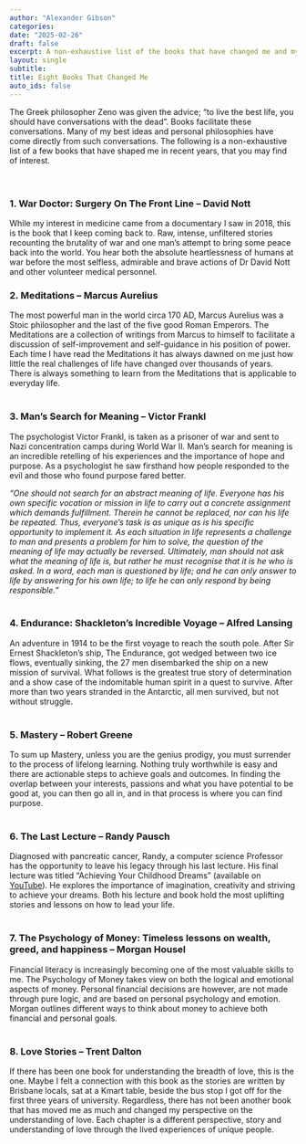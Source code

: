```yaml
---
author: "Alexander Gibson"
categories:
date: "2025-02-26"
draft: false
excerpt: A non-exhaustive list of the books that have changed me and my direction in life.
layout: single
subtitle:
title: Eight Books That Changed Me
auto_ids: false
---
```



The Greek philosopher Zeno was given the advice; “to live the best life, you should have conversations with the dead”. Books facilitate these conversations. Many of my best ideas and personal philosophies have come directly from such conversations. The following is a non-exhaustive list of a few books that have shaped me in recent years, that you may find of interest.
<br><br><br>

### 1.	War Doctor: Surgery On The Front Line – David Nott

While my interest in medicine came from a documentary I saw in 2018, this is the book that I keep coming back to. Raw, intense, unfiltered stories recounting the brutality of war and one man’s attempt to bring some peace back into the world. You hear both the absolute heartlessness of humans at war before the most selfless, admirable and brave actions of Dr David Nott and other volunteer medical personnel.
<br>

### 2.	Meditations – Marcus Aurelius

The most powerful man in the world circa 170 AD, Marcus Aurelius was a Stoic philosopher and the last of the five good Roman Emperors. The Meditations are a collection of writings from Marcus to himself to facilitate a discussion of self-improvement and self-guidance in his position of power. Each time I have read the Meditations it has always dawned on me just how little the real challenges of life have changed over thousands of years. There is always something to learn from the Meditations that is applicable to everyday life. 
<br><br>

### 3.	Man's Search for Meaning – Victor Frankl

The psychologist Victor Frankl, is taken as a prisoner of war and sent to Nazi concentration camps during World War II. Man's search for meaning is an incredible retelling of his experiences and the importance of hope and purpose. As a psychologist he saw firsthand how people responded to the evil and those who found purpose fared better.

*“One should not search for an abstract meaning of life. Everyone has his own specific vocation or mission in life to carry out a concrete assignment which demands fulfillment. Therein he cannot be replaced, nor can his life be repeated. Thus, everyone’s task is as unique as is his specific opportunity to implement it. As each situation in life represents a challenge to man and presents a problem for him to solve, the question of the meaning of life may actually be reversed. Ultimately, man should not ask what the meaning of life is, but rather he must recognise that it is he who is asked. In a word, each man is questioned by life; and he can only answer to life by answering for his own life; to life he can only respond by being responsible.”*
<br><br>

### 4.	Endurance: Shackleton’s Incredible Voyage – Alfred Lansing

An adventure in 1914 to be the first voyage to reach the south pole. After Sir Ernest Shackleton’s ship, The Endurance, got wedged between two ice flows, eventually sinking, the 27 men disembarked the ship on a new mission of survival. What follows is the greatest true story of determination and a show case of the indomitable human spirit in a quest to survive. After more than two years stranded in the Antarctic, all men survived, but not without struggle.
<br><br>

### 5.	Mastery – Robert Greene

To sum up Mastery, unless you are the genius prodigy, you must surrender to the process of lifelong learning. Nothing truly worthwhile is easy and there are actionable steps to achieve goals and outcomes. In finding the overlap between your interests, passions and what you have potential to be good at, you can then go all in, and in that process is where you can find purpose.
<br><br>

### 6.	The Last Lecture – Randy Pausch

Diagnosed with pancreatic cancer, Randy, a computer science Professor has the opportunity to leave his legacy through his last lecture. His final lecture was titled “Achieving Your Childhood Dreams” (available on [YouTube](https://www.youtube.com/watch?v=ji5_MqicxSo&t=4123s&ab_channel=CarnegieMellonUniversity)). He explores the importance of imagination, creativity and striving to achieve your dreams. Both his lecture and book hold the most uplifting stories and lessons on how to lead your life.
<br><br>

### 7.	The Psychology of Money: Timeless lessons on wealth, greed, and happiness – Morgan Housel

Financial literacy is increasingly becoming one of the most valuable skills to me. The Psychology of Money takes view on both the logical and emotional aspects of money. Personal financial decisions are however, are not made through pure logic, and are based on personal psychology and emotion. Morgan outlines different ways to think about money to achieve both financial and personal goals. 
<br><br>

### 8.	Love Stories – Trent Dalton

If there has been one book for understanding the breadth of love, this is the one. Maybe I felt a connection with this book as the stories are written by Brisbane locals, sat at a Kmart table, beside the bus stop I got off for the first three years of university. Regardless, there has not been another book that has moved me as much and changed my perspective on the understanding of love. Each chapter is a different perspective, story and understanding of love through the lived experiences of unique people.  
<br><br>

